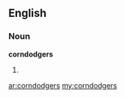 ==English==

===Noun===
'''corndodgers'''

# {{plural of|[[corndodger]]}}

[[ar:corndodgers]]
[[my:corndodgers]]
